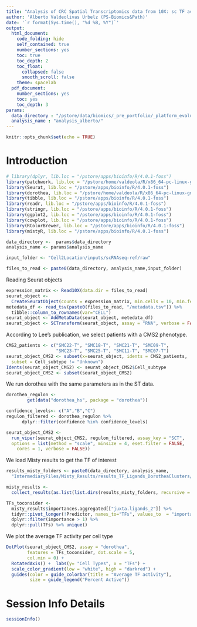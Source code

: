 ```yaml
---
title: "Analysis of CRC Spatial Transcriptomics data from 10X: sc TF activities"
author: 'Alberto Valdeolivas Urbelz (PS-Biomics&Path)'
date: '`r format(Sys.time(), "%d %B, %Y")`'
output:
  html_document:
    code_folding: hide
    self_contained: true
    number_sections: yes
    toc: true
    toc_depth: 2
    toc_float:
      collapsed: false
      smooth_scroll: false
    theme: spacelab
  pdf_document:
    number_sections: yes
    toc: yes
    toc_depth: 3
params:
  data_directory : "/pstore/data/biomics/_pre_portfolio/_platform_evaluation/SpatialTranscriptomics/Experiment_CRC_AllSamples/"
  analysis_name : "analysis_alberto/"
---
```


```r
knitr::opts_chunk$set(echo = TRUE)
```

# Introduction

```r
# library(dplyr, lib.loc = "/pstore/apps/bioinfo/R/4.0.1-foss")
library(patchwork, lib.loc = "/pstore/home/valdeola/R/x86_64-pc-linux-gnu-library/4.0.1-foss")
library(Seurat, lib.loc = "/pstore/apps/bioinfo/R/4.0.1-foss")
library(dorothea, lib.loc = "/pstore/home/valdeola/R/x86_64-pc-linux-gnu-library/4.0.1-foss")
library(tibble, lib.loc = "/pstore/apps/bioinfo/R/4.0.1-foss")
library(readr, lib.loc = "/pstore/apps/bioinfo/R/4.0.1-foss")
library(stringr, lib.loc = "/pstore/apps/bioinfo/R/4.0.1-foss")
library(ggplot2, lib.loc = "/pstore/apps/bioinfo/R/4.0.1-foss")
library(cowplot, lib.loc = "/pstore/apps/bioinfo/R/4.0.1-foss")
library(RColorBrewer, lib.loc = "/pstore/apps/bioinfo/R/4.0.1-foss")
library(mistyR, lib.loc = "/pstore/apps/bioinfo/R/4.0.1-foss")

data_directory <-  params$data_directory
analysis_name <- params$analysis_name

input_folder <- "Cell2Location/inputs/scRNAseq-ref/raw"

files_to_read <- paste0(data_directory, analysis_name,input_folder)
```

Reading Seurat objects

```r
expression_matrix <- Read10X(data.dir = files_to_read)
seurat_object <- 
  CreateSeuratObject(counts = expression_matrix, min.cells = 10, min.features = 200)
metedata_df <- read_tsv(paste0(files_to_read, "/metadata.tsv")) %>% 
  tibble::column_to_rownames(var="CELL")
seurat_object <- AddMetaData(seurat_object, metedata_df)
seurat_object <- SCTransform(seurat_object, assay = "RNA", verbose = FALSE)
```

According to Lee's publication, we select patients with a CMS2 phenotype. 

```r
CMS2_patients <- c("SMC22-T", "SMC18-T", "SMC21-T", "SMC09-T", 
                   "SMC23-T", "SMC25-T", "SMC11-T", "SMC07-T")
seurat_object_CMS2 <- subset(x=seurat_object, idents = CMS2_patients, 
  subset = Cell_subtype != "Unknown")
Idents(seurat_object_CMS2) <- seurat_object_CMS2$Cell_subtype
seurat_object_CMS2 <- subset(seurat_object_CMS2)
```

We run dorothea with the same parameters as in the ST data.

```r
dorothea_regulon <- 
        get(data("dorothea_hs", package = "dorothea")) 

confidence_levels<- c("A","B","C")
regulon_filtered <- dorothea_regulon %>%
      dplyr::filter(confidence %in% confidence_levels)

seurat_object_CMS2 <- 
  run_viper(seurat_object_CMS2, regulon_filtered, assay_key = "SCT", 
  options = list(method = "scale", minsize = 4, eset.filter = FALSE, 
    cores = 1, verbose = FALSE))
```

We load Misty results to get the TF of interest

```r
results_misty_folders <- paste0(data_directory, analysis_name,
  "IntermediaryFiles/Misty_Results/results_TF_Ligands_DorotheaClusters/")

misty_results <- 
  collect_results(as.list(list.dirs(results_misty_folders, recursive = FALSE)))

TFs_toconsider <-
  misty_results$importances.aggregated[["juxta.ligands_2"]] %>%
  tidyr::pivot_longer(!Predictor, names_to="TFs", values_to  = "importance") %>%
  dplyr::filter(importance > 1) %>% 
  dplyr::pull(TFs) %>% unique()
```

We plot the average TF activity per cell type

```r
DotPlot(seurat_object_CMS2, assay = "dorothea", 
        features = TFs_toconsider, dot.scale = 5, 
        col.min = 0) + 
  RotatedAxis() +  labs(y= "Cell Types", x = "TFs") +
  scale_color_gradient(low = "white", high = "darkred") + 
  guides(color = guide_colorbar(title = "Average TF activity"), 
         size = guide_legend("Percent Active")) 
```

# Session Info Details

```r
sessionInfo()
```